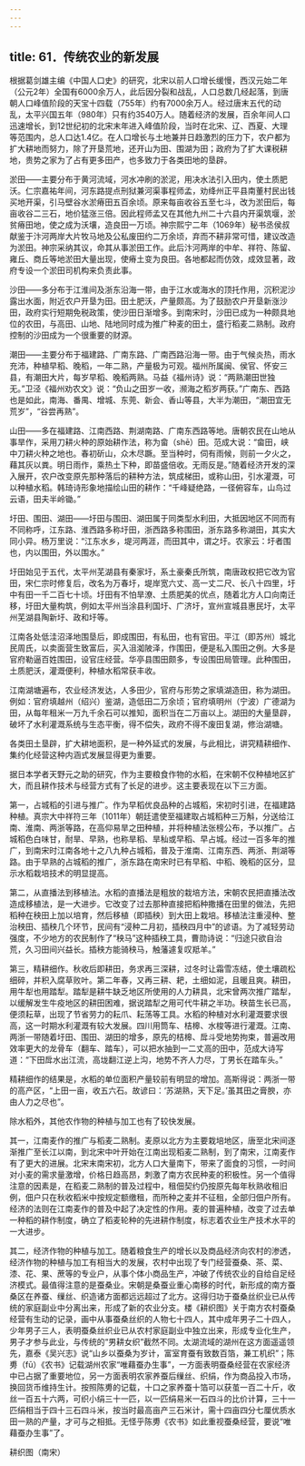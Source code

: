 ```yaml
---
---
---
```

title: 61．传统农业的新发展
---




根据葛剑雄主编《中国人口史》的研究，北宋以前人口增长缓慢，西汉元始二年（公元2年）全国有6000余万人，此后因分裂和战乱，人口总数几经起落，到唐朝人口峰值阶段的天宝十四载（755年）约有7000余万人。经过唐末五代的动乱，太平兴国五年（980年）只有约3540万人。随着经济的发展，百余年间人口迅速增长，到12世纪初的北宋末年进入峰值阶段，当时在北宋、辽、西夏、大理等范围内，总人口达1.4亿。在人口增长与土地兼并日趋激烈的压力下，农户都为扩大耕地而努力，除了开垦荒地，还开山为田、围湖为田；政府为了扩大课税耕地，贵势之家为了占有更多田产，也多致力于各类田地的垦辟。

淤田——主要分布于黄河流域，河水冲刷的淤泥，用决水法引入田内，使土质肥沃。仁宗嘉祐年间，河东路提点刑狱兼河渠事程师孟，劝绛州正平县南董村民出钱买地开渠，引马壁谷水淤瘠田五百余顷。原来每亩收谷五至七斗，改为淤田后，每亩收谷二三石，地价猛涨三倍。因此程师孟又在其他九州二十六县内开渠筑堰，淤贫瘠田地，使之成为沃壤，造良田一万顷。神宗熙宁二年（1069年）秘书丞侯叔献鉴于汴河两岸大片牧马地及公私废田约二万余顷，弃而不耕非常可惜，建议改造为淤田。神宗采纳其议，命其从事淤田工作。此后汴河两岸的中牟、祥符、陈留、雍丘、商丘等地淤田大量出现，使瘠土变为良田。各地都起而仿效，成效显著，政府专设一个淤田司机构来负责此事。

沙田——多分布于江淮间及浙东沿海一带，由于江水或海水的顶托作用，沉积泥沙露出水面，附近农户开垦为田。田土肥沃，产量颇高。为了鼓励农户开垦新涨沙田，政府实行短期免税政策，使沙田日渐增多。到南宋时，沙田已成为一种颇具地位的农田，与高田、山地、陆地同时成为推广种麦的田土，盛行稻麦二熟制。政府控制的沙田成为一个很重要的财源。

潮田——主要分布于福建路、广南东路、广南西路沿海一带。由于气候炎热，雨水充沛，种植早稻、晚稻，一年二熟，产量极为可观。福州所属闽、侯官、怀安三县，有潮田大片，每岁早稻、晚稻两熟。马益《福州诗》说：“两熟潮田世独无。”卫泾《福州劝农文》说：“负山之田岁一收，濒海之稻岁两获。”广南东、西路也是如此，南海、番禺、增城、东莞、新会、香山等县，大半为潮田，“潮田宜无荒岁”，“谷尝再熟”。

山田——多在福建路、江南西路、荆湖南路、广南东西路等地。唐朝农民在山地从事旱作，采用刀耕火种的原始耕作法，称为畲（shē）田。范成大说：“畲田，峡中刀耕火种之地也。春初斫山，众木尽蹶。至当种时，伺有雨候，则前一夕火之，藉其灰以粪。明日雨作，乘热土下种，即苗盛倍收。无雨反是。”随着经济开发的深入展开，农户改变原先那种落后的耕种方法，筑成梯田，或称山田，引水灌溉，可以种植水稻。韩琦诗形象地描绘山田的耕作：“千峰疑绝路，一径俯容车，山鸟过云语，田夫半岭锄。”

圩田、围田、湖田——圩田与围田、湖田属于同类型水利田，大抵因地区不同而有不同称呼，江东路、淮西路多称圩田，浙西路多称围田，浙东路多称湖田，其实大同小异。杨万里说：“江东水乡，堤河两涯，而田其中，谓之圩。农家云：圩者围也，内以围田，外以围水。”

圩田始见于五代，太平州芜湖县有秦家圩，系土豪秦氏所筑，南唐政权把它改为官田，宋仁宗时修复后，改名为万春圩，堤岸宽六丈、高一丈二尺、长八十四里，圩中有田一千二百七十顷。圩田有不怕旱潦、土质肥美的优点，随着北方人口向南迁移，圩田大量构筑，例如太平州当涂县利国圩、广济圩，宣州宣城县惠民圩，太平州芜湖县陶新圩、政和圩等。

江南各处低洼沼泽地围垦后，即成围田，有私田，也有官田。平江（即苏州）城北民周氏，以卖面营生致富后，买入沮洳陂泽，作围田，便是私入围田之例。大多是官府勒逼百姓围田，设官庄经营。华亭县围田颇多，专设围田局管理。此种围田，土质肥沃，灌溉便利，种植水稻常获丰收。

江南湖塘遍布，农业经济发达，人多田少，官府与形势之家填湖造田，称为湖田。例如：官府填越州（绍兴）鉴湖，造低田二万余顷；官府填明州（宁波）广德湖为田，从每年租米一万九千余石可以推知，面积当在二万亩以上。湖田的大量垦辟，破坏了水利灌溉系统与生态平衡，得不偿失，政府不得不废田复湖，修治湖塘。

各类田土垦辟，扩大耕地面积，是一种外延式的发展，与此相比，讲究精耕细作、集约化经营这种内涵式发展显得更为重要。

据日本学者天野元之助的研究，作为主要粮食作物的水稻，在宋朝不仅种植地区扩大，而且耕作技术与经营方式有了长足的进步。这主要表现在以下三方面。

第一，占城稻的引进与推广。作为早稻优良品种的占城稻，宋初时引进，在福建路种植。真宗大中祥符三年（1011年）朝廷遣使至福建取占城稻种三万斛，分送给江南、淮南、两浙等路，在高仰易旱之田种植，并将种植法张榜公布，予以推广。占城稻色白味甘，耐旱、早熟，也称旱稻、旱秈或早稻、早占城。经过一百多年的推广，到南宋时江南各地十之八九种占城稻，普及于淮南、江南东西、两浙、荆湖等路。由于早熟的占城稻的推广，浙东路在南宋时已有早稻、中稻、晚稻的区分，显示水稻栽培技术的明显提高。

第二，从直播法到移植法。水稻的直播法是粗放的栽培方法，宋朝农民把直播法改造成移植法，是一大进步。它改变了过去那种直接把稻种撒播在田里的做法，先把稻种在秧田上加以培育，然后移植（即插秧）到大田上栽培。移植法注重浸种、整治秧田、插秧几个环节，民间有“浸种二月初，插秧四月中”的谚语。为了减轻劳动强度，不少地方的农民制作了“秧马”这种插秧工具，曹勋诗说：“归途只欲自治荒，久习田间兴益长。插秧方能骑秧马，触藩遽复叹羝羊。”

第三，精耕细作。秋收后即耕田，务求再三深耕，过冬时让霜雪冻结，使土壤疏松细碎，并积入腐草败叶。第二年春，又再三耕、耙，土细如泥，且暖且爽。耕田，用牛犁也用踏犁。踏犁是耕牛缺乏地区所使用的人力耕具，北宋曾两次推广踏犁，以缓解发生牛疫地区的耕田困难，据说踏犁之用可代牛耕之半功。秧苗生长已高，便须耘草，出现了节省劳力的耘爪、耘荡等工具。水稻的种植对水利灌溉要求很高，这一时期水利灌溉有较大发展。四川用筒车、桔槔、水梭等进行灌溉。江南、两浙一带随着圩田、围田、湖田的增多，原先的桔槔、戽斗受地势拘束，普遍改用效率更大的龙骨车（翻车、踏车），可以把水抽到一二丈高的田中，范成大诗写道：“下田戽水出江流，高垅翻江逆上沟，地势不齐人力尽，丁男长在踏车头。”

精耕细作的结果是，水稻的单位面积产量较前有明显的增加。高斯得说：两浙一带的高产区，“上田一亩，收五六石。故谚曰：‘苏湖熟，天下足。’虽其田之膏腴，亦由人力之尽也”。

除水稻外，其他农作物的种植与加工也有了较快发展。

其一，江南麦作的推广与稻麦二熟制。麦原以北方为主要栽培地区，唐至北宋间逐渐推广至长江以南，到北宋中叶开始在江南出现稻麦二熟制，到了南宋，江南麦作有了更大的进展。北宋末南宋初，北方人口大量南下，带来了面食的习惯，一时间对小麦的需求量激增，价格日趋高昂，刺激了南方农民种麦的积极性。另一个值得注意的因素是，在稻麦二熟制的普及过程中，租佃契约仍按原先每年秋熟收租旧例，佃户只在秋收稻米中按规定额缴租，而所种之麦并不征租，全部归佃户所有。经济的法则在江南麦作的普及中起了决定性的作用。麦的普遍种植，改变了过去单一种稻的耕作制度，确立了稻麦轮种的先进耕作制度，标志着农业生产技术水平的一大进步。

其二，经济作物的种植与加工。随着粮食生产的增长以及商品经济向农村的渗透，经济作物的种植与加工有相当大的发展，农村中出现了专门经营蚕桑、茶、菜、漆、花、果、蔗等的专业户，从事个体小商品生产，冲破了传统农业的自给自足经济模式。最值得注意的是蚕桑业。宋朝是桑蚕业重心南移的时代，新形成的南方蚕桑区在养蚕、缫丝、织造诸方面都远远超过了北方。这得归功于蚕桑丝织业已从传统的家庭副业中分离出来，形成了新的农业分支。楼《耕织图》关于南方农村蚕桑经营有生动的记录，画中从事蚕桑丝织的人物七十四人，其中成年男子二十四人，少年男子三人，表明蚕桑丝织业已从农村家庭副业中独立出来，形成专业化生产，男子才参与此业，与传统的“男耕女织”截然不同。太湖流域的湖州在这方面遥遥领先，嘉泰《吴兴志》说“山乡以蚕桑为岁计，富室育蚕有致数百箔，兼工机织”；陈旉（fū）《农书》记载湖州农家“唯藉蚕办生事”，一方面表明蚕桑经营在农家经济中已占据了重要地位，另一方面表明农家养蚕后缫丝、织绢，作为商品投入市场，换回货币维持生计。按照陈旉的记载，十口之家养蚕十箔可以获茧一百二十斤，收丝一百五十六两，可织小绢三十一匹，以一匹绢易米一石四斗的比价计算，三十一匹绢相当于四十三石四斗米，按当时最高亩产三石米计，需十四亩四分七厘优质水田一熟的产量，才可与之相抵。无怪乎陈旉《农书》如此重视蚕桑经营，要说“唯藉蚕办生事”了。



耕织图（南宋）